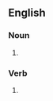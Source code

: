 ==English==

===Noun===
{{head|en|noun form}}

# {{plural of|en|roadblock}}

===Verb===
{{head|en|verb form}}

# {{en-third-person singular of|roadblock}}